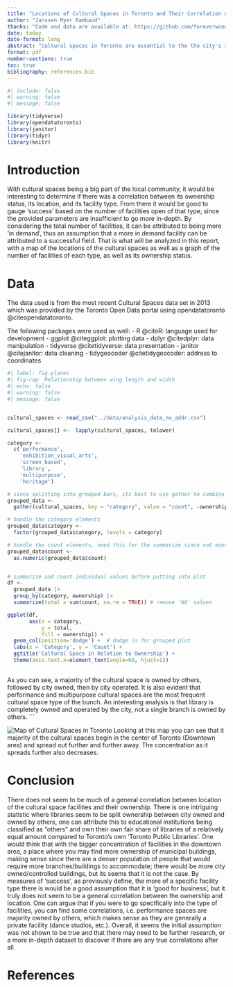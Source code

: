 ```yaml
---
title: "Locations of Cultural Spaces in Toronto and Their Correlation with Ownership and Facilities"
author: "Janssen Myer Rambaud"
thanks: "Code and data are available at: https://github.com/foreverwoods/Cultural-Space-Ownership-Toronto.git"
date: today
date-format: long
abstract: "Cultural spaces in Toronto are essential to the the city's residents and establishing closer connections within the local community. The data used is retrieved using opendatatoronto to access a compiled dataset from 2013 of a 5-year study. By analyzing this dataset of cultural spaces, one can uncover new understandings of how location, ownership, and type of facility correlate and relate to the success of an establishment."
format: pdf
number-sections: true
toc: true
bibliography: references.bib
---
```


```r
#| include: false
#| warning: false
#| message: false

library(tidyverse)
library(opendatatoronto)
library(janitor)
library(tidyr)
library(knitr)
```

# Introduction

With cultural spaces being a big part of the local community, it would be interesting to determine if there was a correlation between its ownership status, its location, and its facility type. From there it would be good to gauge 'success' based on the number of facilities open of that type, since the provided parameters are insufficient to go more in-depth. By considering the total number of facilities, it can be attributed to being more 'in demand', thus an assumption that a more in demand facility can be attributed to a successful field. That is what will be analyzed in this report, with a map of the locations of the cultural spaces as well as a graph of the number of facilities of each type, as well as its ownership status.

# Data {#sec-data}

The data used is from the most recent Cultural Spaces data set in 2013 which was provided by the Toronto Open Data portal using opendatatoronto @citeopendatatoronto.

The following packages were used as well: - R @citeR: language used for development - ggplot @citeggplot: plotting data - dplyr @citedplyr: data manipulation - tidyverse @citetidyverse: data presentation - janitor @citejanitor: data cleaning - tidygeocoder @citetidygeocoder: address to coordinates

```r
#| label: fig-planes
#| fig-cap: Relationship between wing length and width
#| echo: false
#| warning: false
#| message: false


cultural_spaces <- read_csv("../data/analysis_data_no_addr.csv")

cultural_spaces[] <-  lapply(cultural_spaces, tolower)

category <- 
  c('performance', 
    'exhibition_visual_arts', 
    'screen_based', 
    'library', 
    'multipurpose', 
    'heritage')

# since splitting into grouped bars, its best to use gather to combine to keep count
grouped_data <- 
  gather(cultural_spaces, key = "category", value = "count", -ownership)

# handle the category elements
grouped_data$category <- 
  factor(grouped_data$category, levels = category)

# handle the count elements, need this for the summarize since not everything is numeric
grouped_data$count <- 
  as.numeric(grouped_data$count)


# summarize and count individual values before putting into plot
df <- 
  grouped_data |>
  group_by(category, ownership) |>
  summarize(total = sum(count, na.rm = TRUE)) # remove 'NA' values

ggplot(df, 
       aes(x = category, 
           y = total, 
           fill = ownership)) +
  geom_col(position='dodge') +  # dodge is for grouped plot
  labs(x = 'Category', y = 'Count') +
  ggtitle('Cultural Space in Relation to Ownership') +
  theme(axis.text.x=element_text(angle=60, hjust=1))
  
```

As you can see, a majority of the cultural space is owned by others, followed by city owned, then by city operated. It is also evident that performance and multipurpose cultural spaces are the most frequent cultural space type of the bunch. An interesting analysis is that library is completely owned and operated by the city, not a single branch is owned by others. \`\`\`

![Map of Cultural Spaces in Toronto](../visuals/map.png) Looking at this map you can see that it majority of the cultural spaces begin in the center of Toronto (Downtown area) and spread out further and further away. The concentration as it spreads further also decreases. \newpage

# Conclusion
There does not seem to be much of a general correlation between location of the cultural space facilities and their ownership. There is one intriguing statistic where libraries seem to be split ownership between city owned and owned by others, one can attribute this to educational institutions being classified as "others" and own their own fair share of libraries of a relatively equal amount compared to Toronto's own 'Toronto Public Libraries'. One would think that with the bigger concentration of facilities in the downtown area, a place where you may find more ownership of municipal buildings, making sense since there are a denser population of people that would require more branches/buildings to accommodate; there would be more city owned/controlled buildings, but its seems that it is not the case. By measures of 'success', as previously define, the more of a specific facility type there is would be a good assumption that it is 'good for business', but it truly does not seem to be a general correlation between the ownership and location. One can argue that if you were to go specifically into the type of facilities, you can find some correlations, i.e. performance spaces are majority owned by others, which makes sense as they are generally a private facility (dance studios, etc.). Overall, it seems the initial assumption was not shown to be true and that there may need to be further research, or a more in-depth dataset to discover if there are any true correlations after all.

# References
